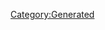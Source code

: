 {{Database/Music/MusicInfo
 |ID=137
 |Cov=138
 |Cd=32
 |Nam=131
 |Div=131
 |Ma=4
 |SerieId=1
 |SerieLogoId=1
 |WavId=138
 |VariationId=0
 |Dsc=131
 |Strt=10
 |ValkyrieBattle=1
 |ValkyrieIntro=1
 |ValkyrieIntroSky=1
 |DivaSolo=0
 |DivaMulti=5
 |Exp=4
}}
[[Category:Generated]]
